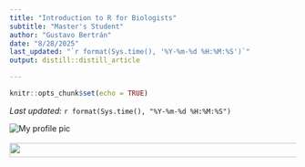 ```yaml
---
title: "Introduction to R for Biologists"
subtitle: "Master's Student"
author: "Gustavo Bertrán"
date: "8/28/2025"
last_updated: "`r format(Sys.time(), '%Y-%m-%d %H:%M:%S')`"
output: distill::distill_article

---
```


```r
knitr::opts_chunk$set(echo = TRUE)
```
*Last updated:* `r format(Sys.time(), "%Y-%m-%d %H:%M:%S")`  

![My profile pic](C:/Users/gbert/OneDrive/Documents/Intro R/Profile_Pic.jpg)<br><br> 
<img src="C:/Users/gbert/OneDrive/Documents/Intro R/Profile_Pic.jpg" width="1080" height="25" />  